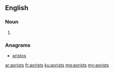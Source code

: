 ==English==

===Noun===
{{head|en|plural}}

# {{plural of|aorist|lang=en|nocat=1}}

===Anagrams===
* [[aristos#English|aristos]]

[[ar:aorists]]
[[fr:aorists]]
[[ku:aorists]]
[[mg:aorists]]
[[my:aorists]]